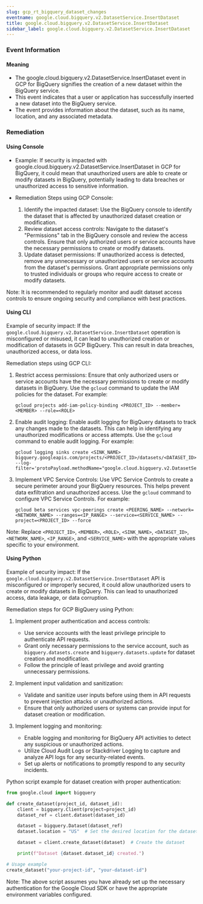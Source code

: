 ```yaml
--- 
slug: gcp_rt_bigquery_dataset_changes
eventname: google.cloud.bigquery.v2.DatasetService.InsertDataset
title: google.cloud.bigquery.v2.DatasetService.InsertDataset
sidebar_label: google.cloud.bigquery.v2.DatasetService.InsertDataset
---
```

                       
### Event Information

#### Meaning

- The google.cloud.bigquery.v2.DatasetService.InsertDataset event in GCP for BigQuery signifies the creation of a new dataset within the BigQuery service.
- This event indicates that a user or application has successfully inserted a new dataset into the BigQuery service.
- The event provides information about the dataset, such as its name, location, and any associated metadata.

### Remediation

#### Using Console

- Example: If security is impacted with google.cloud.bigquery.v2.DatasetService.InsertDataset in GCP for BigQuery, it could mean that unauthorized users are able to create or modify datasets in BigQuery, potentially leading to data breaches or unauthorized access to sensitive information.

- Remediation Steps using GCP Console:
  1. Identify the impacted dataset: Use the BigQuery console to identify the dataset that is affected by unauthorized dataset creation or modification.
  2. Review dataset access controls: Navigate to the dataset's "Permissions" tab in the BigQuery console and review the access controls. Ensure that only authorized users or service accounts have the necessary permissions to create or modify datasets.
  3. Update dataset permissions: If unauthorized access is detected, remove any unnecessary or unauthorized users or service accounts from the dataset's permissions. Grant appropriate permissions only to trusted individuals or groups who require access to create or modify datasets.

Note: It is recommended to regularly monitor and audit dataset access controls to ensure ongoing security and compliance with best practices.

#### Using CLI

Example of security impact: If the `google.cloud.bigquery.v2.DatasetService.InsertDataset` operation is misconfigured or misused, it can lead to unauthorized creation or modification of datasets in GCP BigQuery. This can result in data breaches, unauthorized access, or data loss.

Remediation steps using GCP CLI:
1. Restrict access permissions: Ensure that only authorized users or service accounts have the necessary permissions to create or modify datasets in BigQuery. Use the `gcloud` command to update the IAM policies for the dataset. For example:
   ```
   gcloud projects add-iam-policy-binding <PROJECT_ID> --member=<MEMBER> --role=<ROLE>
   ```

2. Enable audit logging: Enable audit logging for BigQuery datasets to track any changes made to the datasets. This can help in identifying any unauthorized modifications or access attempts. Use the `gcloud` command to enable audit logging. For example:
   ```
   gcloud logging sinks create <SINK_NAME> bigquery.googleapis.com/projects/<PROJECT_ID>/datasets/<DATASET_ID> --log-filter='protoPayload.methodName="google.cloud.bigquery.v2.DatasetService.InsertDataset"'
   ```

3. Implement VPC Service Controls: Use VPC Service Controls to create a secure perimeter around your BigQuery resources. This helps prevent data exfiltration and unauthorized access. Use the `gcloud` command to configure VPC Service Controls. For example:
   ```
   gcloud beta services vpc-peerings create <PEERING_NAME> --network=<NETWORK_NAME> --ranges=<IP_RANGE> --service=<SERVICE_NAME> --project=<PROJECT_ID> --force
   ```

Note: Replace `<PROJECT_ID>`, `<MEMBER>`, `<ROLE>`, `<SINK_NAME>`, `<DATASET_ID>`, `<NETWORK_NAME>`, `<IP_RANGE>`, and `<SERVICE_NAME>` with the appropriate values specific to your environment.

#### Using Python

Example of security impact: If the `google.cloud.bigquery.v2.DatasetService.InsertDataset` API is misconfigured or improperly secured, it could allow unauthorized users to create or modify datasets in BigQuery. This can lead to unauthorized access, data leakage, or data corruption.

Remediation steps for GCP BigQuery using Python:

1. Implement proper authentication and access controls:
   - Use service accounts with the least privilege principle to authenticate API requests.
   - Grant only necessary permissions to the service account, such as `bigquery.datasets.create` and `bigquery.datasets.update` for dataset creation and modification.
   - Follow the principle of least privilege and avoid granting unnecessary permissions.

2. Implement input validation and sanitization:
   - Validate and sanitize user inputs before using them in API requests to prevent injection attacks or unauthorized actions.
   - Ensure that only authorized users or systems can provide input for dataset creation or modification.

3. Implement logging and monitoring:
   - Enable logging and monitoring for BigQuery API activities to detect any suspicious or unauthorized actions.
   - Utilize Cloud Audit Logs or Stackdriver Logging to capture and analyze API logs for any security-related events.
   - Set up alerts or notifications to promptly respond to any security incidents.

Python script example for dataset creation with proper authentication:

```python
from google.cloud import bigquery

def create_dataset(project_id, dataset_id):
    client = bigquery.Client(project=project_id)
    dataset_ref = client.dataset(dataset_id)

    dataset = bigquery.Dataset(dataset_ref)
    dataset.location = "US"  # Set the desired location for the dataset

    dataset = client.create_dataset(dataset)  # Create the dataset

    print(f"Dataset {dataset.dataset_id} created.")

# Usage example
create_dataset("your-project-id", "your-dataset-id")
```

Note: The above script assumes you have already set up the necessary authentication for the Google Cloud SDK or have the appropriate environment variables configured.


 